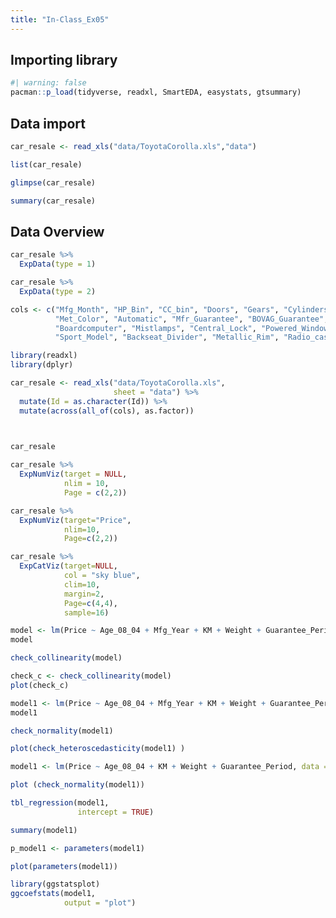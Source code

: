 ```yaml
---
title: "In-Class_Ex05"
---
```


## Importing library

```r
#| warning: false
pacman::p_load(tidyverse, readxl, SmartEDA, easystats, gtsummary)
```

## Data import

```r
car_resale <- read_xls("data/ToyotaCorolla.xls","data")
```

```r
list(car_resale)
```

```r
glimpse(car_resale)
```

```r
summary(car_resale)
```

## Data Overview

```r
car_resale %>%
  ExpData(type = 1)
```

```r
car_resale %>%
  ExpData(type = 2)
```

```r
cols <- c("Mfg_Month", "HP_Bin", "CC_bin", "Doors", "Gears", "Cylinders", "Fuel_Type", "Color", "ABS", "Airbag_1",
          "Met_Color", "Automatic", "Mfr_Guarantee", "BOVAG_Guarantee", "CD_Player", "Airbag_2", "Airco", "Automatic_airco", 
          "Boardcomputer", "Mistlamps", "Central_Lock", "Powered_Windows", "Power_Steering", "Radio",
          "Sport_Model", "Backseat_Divider", "Metallic_Rim", "Radio_cassette", "Tow_Bar")

```

```r
library(readxl)
library(dplyr)

car_resale <- read_xls("data/ToyotaCorolla.xls",
                       sheet = "data") %>%
  mutate(Id = as.character(Id)) %>%
  mutate(across(all_of(cols), as.factor))

  
```

```r
car_resale
```

```r
car_resale %>%
  ExpNumViz(target = NULL,
            nlim = 10,
            Page = c(2,2))
```

```r
car_resale %>%
  ExpNumViz(target="Price",
            nlim=10,
            Page=c(2,2))
```

```r

car_resale %>%
  ExpCatViz(target=NULL,
            col = "sky blue",
            clim=10,
            margin=2,
            Page=c(4,4),
            sample=16)
```

```r
model <- lm(Price ~ Age_08_04 + Mfg_Year + KM + Weight + Guarantee_Period, data = car_resale)
model
```

```r
check_collinearity(model)
```

```r
check_c <- check_collinearity(model)
plot(check_c)
```

```r
model1 <- lm(Price ~ Age_08_04 + Mfg_Year + KM + Weight + Guarantee_Period, data = car_resale)
model1
```

```r
check_normality(model1)
```

```r
plot(check_heteroscedasticity(model1) )
```

```r
model1 <- lm(Price ~ Age_08_04 + KM + Weight + Guarantee_Period, data = car_resale)

plot (check_normality(model1))

```

```r
tbl_regression(model1,
               intercept = TRUE)
```

```r
summary(model1)
```

```r
p_model1 <- parameters(model1)
```

```r
plot(parameters(model1))
```

```r
library(ggstatsplot)
ggcoefstats(model1,
            output = "plot")
```
